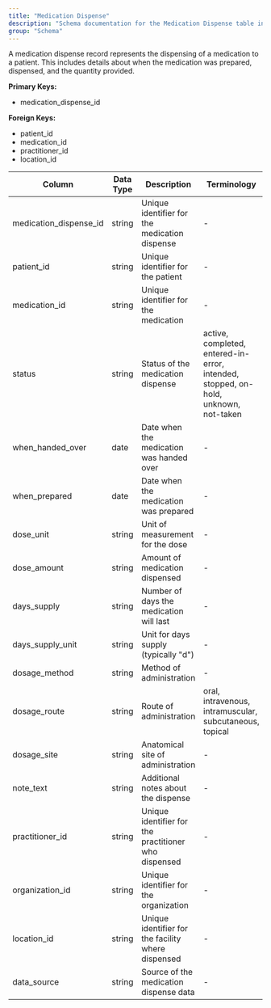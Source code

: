```yaml
---
title: "Medication Dispense"
description: "Schema documentation for the Medication Dispense table in the Metriport data model"
group: "Schema"
---
```


A medication dispense record represents the dispensing of a medication to a patient. This includes details about when the medication was prepared, dispensed, and the quantity provided.

**Primary Keys:**
* medication_dispense_id

**Foreign Keys:**
* patient_id
* medication_id
* practitioner_id
* location_id

| Column | Data Type | Description | Terminology |
| ------ | --------- | ----------- | ----------- |
| medication_dispense_id | string | Unique identifier for the medication dispense | - |
| patient_id | string | Unique identifier for the patient | - |
| medication_id | string | Unique identifier for the medication | - |
| status | string | Status of the medication dispense | active, completed, entered-in-error, intended, stopped, on-hold, unknown, not-taken |
| when_handed_over | date | Date when the medication was handed over | - |
| when_prepared | date | Date when the medication was prepared | - |
| dose_unit | string | Unit of measurement for the dose | - |
| dose_amount | string | Amount of medication dispensed | - |
| days_supply | string | Number of days the medication will last | - |
| days_supply_unit | string | Unit for days supply (typically "d") | - |
| dosage_method | string | Method of administration | - |
| dosage_route | string | Route of administration | oral, intravenous, intramuscular, subcutaneous, topical |
| dosage_site | string | Anatomical site of administration | - |
| note_text | string | Additional notes about the dispense | - |
| practitioner_id | string | Unique identifier for the practitioner who dispensed | - |
| organization_id | string | Unique identifier for the organization | - |
| location_id | string | Unique identifier for the facility where dispensed | - |
| data_source | string | Source of the medication dispense data | - |
